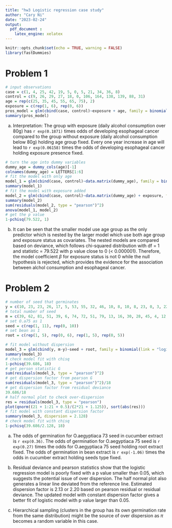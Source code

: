 ```yaml
---
title: "hw3 Logistic regression case study"
author: "Cary Ni"
date: "2023-02-24"
output: 
  pdf_document :
    latex_engine: xelatex
---
```


```r
knitr::opts_chunk$set(echo = TRUE, warning = FALSE)
library(fastDummies)
```

# Problem 1

```r
# input observations
case = c(1, 4, 25, 42, 19, 5, 0, 5, 21, 34, 36, 8)
control = c(9, 26, 29, 27, 18, 0, 106, 164, 138, 139, 88, 31)
age = rep(c(25, 35, 45, 55, 65, 75), 2)
exposure = c(rep(1, 6), rep(0, 6))
pros_model = glm(cbind(case, control)~exposure + age, family = binomial(link = "logit"))
summary(pros_model)

```

(a) Interpretation: The group with exposure (daily alcohol consumption over 80g) has `r exp(0.1871)` times odds of developing esophageal cancer compared to the group without exposure (daily alcohol consumption below 80g) holding age group fixed. Every one year increase in age will lead to `r exp(0.06158)` times the odds of developing esophageal cancer holding exposure presence fixed.

```r
# turn the age into dummy variables 
dummy_age = dummy_cols(age)[-1]
colnames(dummy_age) = LETTERS[1:6]
# fit the model with only age
model_1 = glm(cbind(case, control)~data.matrix(dummy_age), family = binomial(link = "logit"))
summary(model_1)
# fit the model with exposure added
model_2 = glm(cbind(case, control)~data.matrix(dummy_age) + exposure, family = binomial(link = "logit"))
summary(model_2)
sum(residuals(model_2, type = "pearson")^2)
anova(model_1, model_2)
# get the p value
1-pchisq(79.522, 1)
```

(b) It can be seen that the smaller model use age group as the only predictor which is nested by the larger model which use both age group and exposure status as covariates. The nested models are compared based on deviance, which follows chi-squared distribution with df = 1 and statistic = 79.522 with p value close to 0 (< 0.000001). Therefore, the model coefficient $\beta$ for exposure status is not 0 while the null hypothesis is rejected, which provides the evidence for the association between alchol consumption and esophageal cancer. 

# Problem 2

```r
# number of seed that germinates
y = c(10, 23, 23, 26, 17, 5, 53, 55, 32, 46, 10, 8, 10, 8, 23, 0, 3, 22, 15, 32, 3)
# total number of seed
m = c(39, 62, 81, 51, 39, 6, 74, 72, 51, 79, 13, 16, 30, 28, 45, 4, 12, 41, 30, 51, 7)
# set O.a75 as 1
seed = c(rep(1, 11), rep(0, 10))
# set bean as 1
root = c(rep(1, 5), rep(0, 6), rep(1, 5), rep(0, 5))

# fit model without dispersion
model_3 = glm(cbind(y, m-y)~seed + root, family = binomial(link = "logit"))
summary(model_3)
# check model fit with chisq
1-pchisq(39.686, 18)
# get person statistic G
sum(residuals(model_3, type = "pearson")^2)
# get dispersion factor from pearson G
sum(residuals(model_3, type = "pearson")^2)/18
# get dispersion factor from residual deviance 
39.686/18
# half normal plot to check over-dispersion
res = residuals(model_3, type = "pearson")
plot(qnorm((21 + 1:21 + 0.5)/(2*21 + 1.125)), sort(abs(res)))
# fit model with constant dispersion factor
summary(model_3, dispersion = 2.128)
# check model fit with chisq
1-pchisq(39.686/2.128, 18)
```

(a) The odds of germination for O.aegyptiaca 73 seed in cucumber extract is `r exp(0.36)`. The odds of germination for O.aegyptiaca 75 seed is `r exp(0.27)` times the odds for O.aegyptiaca 75 seed holding root extract fixed. The odds of germination in bean extract is `r exp(-1.06)` times the odds in cucumber extract holding seeds type fixed. 

(b) Residual deviance and pearson statistics show that the logistic regression model is poorly fixed with a p value smaller than 0.05, which suggests the potential issue of over dispersion. The half normal plot also generates a linear line deviated from the reference line. Estimated dispersion factor is 2.13 or 2.20 based on pearson residual or residual deviance. The updated model with constant dispersion factor gives a better fit of logistic model with p value larger than 0.05. 

(c) Hierarchical sampling (clusters in the group has its own germination rate from the same distribution) might be the source of over dispersion as $\pi$ becomes a random variable in this case. 

